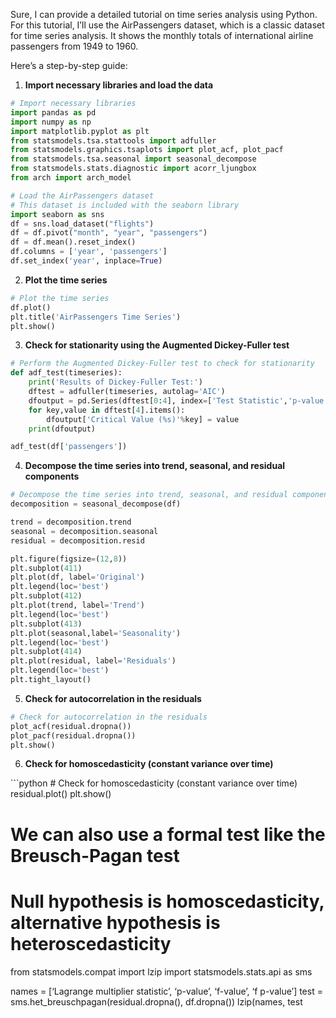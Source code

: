 Sure, I can provide a detailed tutorial on time series analysis using Python. For this tutorial, I'll use the AirPassengers dataset, which is a classic dataset for time series analysis. It shows the monthly totals of international airline passengers from 1949 to 1960.

Here's a step-by-step guide:

1. **Import necessary libraries and load the data**

```python
# Import necessary libraries
import pandas as pd
import numpy as np
import matplotlib.pyplot as plt
from statsmodels.tsa.stattools import adfuller
from statsmodels.graphics.tsaplots import plot_acf, plot_pacf
from statsmodels.tsa.seasonal import seasonal_decompose
from statsmodels.stats.diagnostic import acorr_ljungbox
from arch import arch_model

# Load the AirPassengers dataset
# This dataset is included with the seaborn library
import seaborn as sns
df = sns.load_dataset("flights")
df = df.pivot("month", "year", "passengers")
df = df.mean().reset_index()
df.columns = ['year', 'passengers']
df.set_index('year', inplace=True)
```

2. **Plot the time series**

```python
# Plot the time series
df.plot()
plt.title('AirPassengers Time Series')
plt.show()
```

3. **Check for stationarity using the Augmented Dickey-Fuller test**

```python
# Perform the Augmented Dickey-Fuller test to check for stationarity
def adf_test(timeseries):
    print('Results of Dickey-Fuller Test:')
    dftest = adfuller(timeseries, autolag='AIC')
    dfoutput = pd.Series(dftest[0:4], index=['Test Statistic','p-value','#Lags Used','Number of Observations Used'])
    for key,value in dftest[4].items():
        dfoutput['Critical Value (%s)'%key] = value
    print(dfoutput)

adf_test(df['passengers'])
```

4. **Decompose the time series into trend, seasonal, and residual components**

```python
# Decompose the time series into trend, seasonal, and residual components
decomposition = seasonal_decompose(df)

trend = decomposition.trend
seasonal = decomposition.seasonal
residual = decomposition.resid

plt.figure(figsize=(12,8))
plt.subplot(411)
plt.plot(df, label='Original')
plt.legend(loc='best')
plt.subplot(412)
plt.plot(trend, label='Trend')
plt.legend(loc='best')
plt.subplot(413)
plt.plot(seasonal,label='Seasonality')
plt.legend(loc='best')
plt.subplot(414)
plt.plot(residual, label='Residuals')
plt.legend(loc='best')
plt.tight_layout()
```

5. **Check for autocorrelation in the residuals**

```python
# Check for autocorrelation in the residuals
plot_acf(residual.dropna())
plot_pacf(residual.dropna())
plt.show()
```

6. **Check for homoscedasticity (constant variance over time)**

```python
# Check for homoscedasticity (constant variance over time)
residual.plot()
plt.show()

# We can also use a formal test like the Breusch-Pagan test
# Null hypothesis is homoscedasticity, alternative hypothesis is heteroscedasticity
from statsmodels.compat import lzip
import statsmodels.stats.api as sms

names = ['Lagrange multiplier statistic', 'p-value',
        'f-value', 'f p-value']
test = sms.het_breuschpagan(residual.dropna(), df.dropna())
lzip(names, test